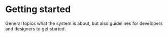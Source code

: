
<Meta title="Overview|Getting started" />

# Getting started

General topics what the system is about, but also guidelines for developers and designers to get started.
